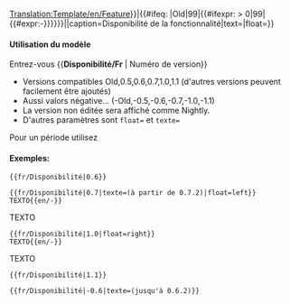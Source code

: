 <noinclude>[[Translation:Template/en/Feature]]</noinclude><includeonly>{{en/VersionBox|{{#ifeq: {{{1|}}}|Old|0|{{#ifexpr: {{{1|}}} < 0|0|{{{1|}}}}}}}|{{#ifeq: {{{1|}}}|Old|99|{{#ifexpr: {{{1|}}} > 0|99|{{#expr:-{{{1|}}}}}}}}}||caption=Disponibilité de la fonctionnalité|text={{{texte|}}}|float={{{float|}}}}}</includeonly><noinclude>

==== Utilisation du modèle====
Entrez-vous <nowiki>{{</nowiki>'''Disponibilité/Fr'''<nowiki> | Numéro de version}}</nowiki>
*Versions compatibles Old,0.5,0.6,0.7,1.0,1.1 (d'autres versions peuvent facilement être ajoutés)
*Aussi valors négative... (-Old,-0.5,-0.6,-0.7,-1.0,-1.1)
*La version non éditée sera affiché comme Nightly.
*D'autres paramètres sont <code>float=</code> et <code>texte=</code>
Pour un période utilisez {{en/S|fr/Disponibilité période}}

==== Exemples:====
<pre>{{fr/Disponibilité|0.6}}</pre>
{{fr/Disponibilité|0.6}}
<pre>{{fr/Disponibilité|0.7|texte=(à partir de 0.7.2)|float=left}}
TEXTO{{en/-}}</pre>
{{fr/Disponibilité|0.7|texte=(à partir de 0.7.2)|float=left}}
TEXTO{{en/-}}
<pre>{{fr/Disponibilité|1.0|float=right}}
TEXTO{{en/-}}</pre>
{{fr/Disponibilité|1.0|float=right}}
TEXTO{{en/-}}
<pre>{{fr/Disponibilité|1.1}}</pre>
{{fr/Disponibilité|1.1}}
<pre>{{fr/Disponibilité|-0.6|texte=(jusqu'à 0.6.2)}}</pre>
{{fr/Disponibilité|-0.6|texte=(jusqu'à 0.6.2)}}


</noinclude>